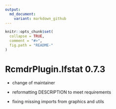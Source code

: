 ---
output:
  md_document:
    variant: markdown_github
---

<!-- NEWS.md is generated from NEWS.Rmd. Please edit that file -->

```{r, echo = FALSE}
knitr::opts_chunk$set(
  collapse = TRUE,
  comment = "#>",
  fig.path = "README-"
)
```

# RcmdrPlugin.lfstat 0.7.3

* change of maintainer

* reformatting DESCRIPTION to meet requirements

* fixing missing imports from graphics and utils


